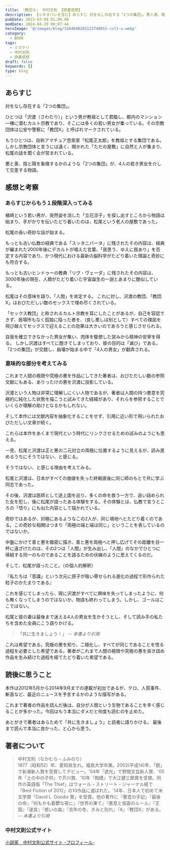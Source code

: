 ```yaml
---
title: 『教団Ｘ』 中村文則 【読書感想】
description: 【※ネタバレを含む】あらすじ 対をなし存在する「2つの集団」。悪と善、陰と陽を象徴するかのような「2つの集団」が、4人の若き男女を介して交差する物語。
pubDate: 2015-03-09 01:00:00
modDate: 2024-04-29 00:07:44
heroImage: '@/images/blog/3164648283123748015-cult-x.webp'
category:
  - BOOK
tags:
  - ミステリ
  - 中村文則
  - 読書感想
draft: false
keywords: []
type: blog
---
```



## あらすじ

対をなし存在する「2つの集団」。

ひとつは「沢渡（さわたり）」という男が教祖として君臨し、都内のマンション一棟に潜むカルト宗教であり、そこには多くの若い男女が集っている。その宗教団体は公安や警察に「教団X」と呼ばれマークされている。

もうひとつは、自称アマチュア思索家「松尾正太郎」を教祖とする集団である。しかし宗教団体と言うには遠く、開かれた「ただの屋敷」に自然と人が集まり、松尾の話を聞く会が営まれている。

悪と善、陰と陽を象徴するかのような「2つの集団」が、4人の若き男女を介して交差する物語。

## 感想と考察

<Alert type='danger' content='※ネタバレ満載です' />

### あらすじからもう１段階深入ってみる

楢崎という若い男が、突然姿を消した「立花涼子」を探し出すところから物語は始まり、手がかりを伝いたどり着いたのは、松尾という老人の屋敷であった。

松尾の長い奇妙な話が始まる。

もっとも古い仏教の経典である「スッタニパータ」に残されたその内容は、経典が編まれた2000年後にデカルトが唱えた言葉、「我思う、ゆえに我あり」を否定する内容であり、かつ現代における最新の脳科学がたどり着いた理論と奇妙にも符合する。

もっとも古いヒンドゥーの教典「リグ・ヴェーダ」に残されたその内容は、3000年後の現在、人類がたどり着いた宇宙誕生の一説とあまりに酷似している。

松尾はその意味を語り、「人間」を肯定する。
これに対し、沢渡の教団、「教団X」はおびただしい数のセックスで埋め尽くされている。

「セックス教団」と称されるカルト宗教を耳にしたことがあるが、自己を容認できず、居場所もなく孤独に陥った者を、(良し悪しは別として）すべての理屈を飛び越えてセックスで迎えることの効果は大きいのであろうと感じさせられる。

自我を確立できなかった男女が集い、肉体を駆使した営みから精神の安寧を得る。
しかし沢渡はすべてに飽きてしまっており、彼の目的は「滅び」である。
「2つの集団」が交錯し、崩壊が始まる中で「4人の男女」が翻弄される。

### 意味的な部分を考えてみる

これまで人間の極限や究極の悪を作品にしてきた著者は、おびただしい数の参照文献にもある、ありったけの悪を沢渡に投影している。

沢渡という人物は非常に理解しにくい人物であるが、著者は人間の持つ悪意を究極的に純化した状態を描こうと試みてきた経緯があり、それらを参照することでいくらか理解の助けとなるかもしれない。

<BlogCard
  title='『掏摸』『王国』 ＜二作品＞ 中村文則 【読書感想】'
  description='あらすじ 東京を仕事場にする天才スリ師。ある日、彼は「最悪」の男と再会する。男の名は木崎――かつて仕事をともにした闇社会に生きる男。木崎は彼にこう囁いた。 「これから三つの仕事をこなせ。失敗すれば、お前を殺す。逃げれば、あの女と子供を殺す」 　運命とはなにか、他人の人生を支配するとはどうい'
  url='https://www.neputa-note.net/2017/04/2/'
  domain='www.neputa-note.net'
/>

そして本作には文献内容を抽象化することをせず、引用に近い形で用いられたおびただしい文章が続く。

これらは本作をあくまで現代という時代にリンクさせるための試みのようにも思える。

一見、松尾と沢渡は正と悪の二元対立の両極に位置するように見えるが、読み進めるうちにそうではない、と感じる。

そうではない、と感じる理由を考えてみる。

松尾と沢渡は、日本がすべての価値を失った終戦直後に同じ師のもとで共に学ぶ同志であった。

その後、沢渡は医師として途上国を巡り、多くの命を救う一方で、追い詰められた女を犯し、後に松尾が語ったある体験をする。その体験とは、仏教で言うところの「悟り」にも似た内容として描かれている。

奇妙ではあるが、対極にあるようなこの2人が、同じ境地へとたどり着くのである。この奇妙な相関はつまり「両極の端と端は同じ」ということを表しているのではないか。

中盤にかけて善と悪を緻密に描き、善と悪を両極へと押し広げてその距離を目一杯に遠ざけたのは、その2つは「人間」が生み出し、「人間」のなかでひとつに帰結する同一のものであることを語るための伏線のように思えてくるのだ。

そして、松尾が語ったこと。（の個人的解釈）

『私たちは「意識」という次元に原子が吸い寄せられる進化の過程で形作られた粒子のかたまりである』

これを感じてしまったら、現に沢渡がすべてに興味を失ってしまったように、何も無くなってしまうのではないか。物語も終わってしまう。しかし、ゴールはここではない。

松尾と彼の妻は最後まで迷える4人の男女を生かそうとし、そして読み手の私たちを含めた全員にこう語りかける。

> 「共に生きましょう！」 <cite>-- 本書より引用</cite>

これは希望である。究極の悪を知り、二極化し、すべてが同じであることを悟る過程を必要とした希望である。著者がこれまで人間の極限や究極の悪を突き詰め作品を生み続けた過程を経てたどり着いた希望である。

## 読後に思うこと

本作は2012年5月から2014年9月までの連載が初出であるが、テロ、人質事件、斬首など、最近のニュースを予言するかのような描写がある。

これまで著者の作品を読んだ後は、自分が人間という生物であることを辛く感じることが多かった。今回はもう本当にダメだと何度も読むのを止めた。

あとがきで著者はあらためて「共に生きましょう」と読者に語りかける。
最後まで読んで本当に良かった、と心から思う。

<div class='not-prose'>
  <div data-vc_mylinkbox_id='886766925'></div>
</div>

## 著者について

> 中村文則（なかむら・ふみのり）<br />
> 1977（昭和52）年、愛知県生れ。福島大学卒業。2002(平成14)年、「銃」で新潮新人賞を受賞してデビュー。'04年「遮光」で野間文芸新人賞、'05年「土の中の子供」で芥川賞、'10年『掏摸』で大江健三郎賞を受賞。同作の英語版「The Thief」はウォール・ストリート・ジャーナル紙で「Best Fiction of 2012」の10作品に選ばれた。'14年、日本人で初めて米文学賞「David L. Goodis 賞」を受賞。他の著作に『悪意の手記』『最後の命』『何もかも憂鬱な夜に』『世界の果て』『悪意と仮面のルール』『王国』『迷宮』『惑いの森』『去年の冬、きみと別れ』『A』『教団X』がある。 <cite>-- 本書より引用</cite>

### 中村文則公式サイト

[小説家　中村文則公式サイト -プロフィール-](http://www.nakamurafuminori.jp/)
